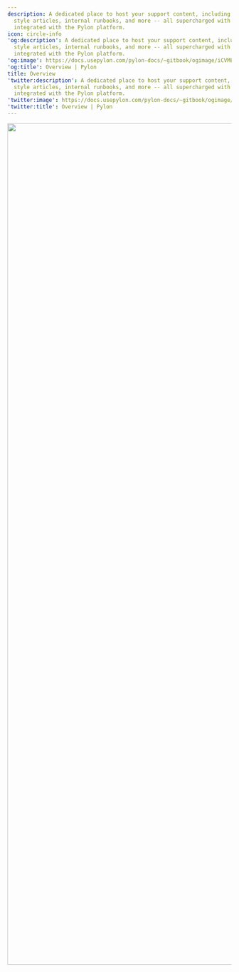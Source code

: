 ---
description: A dedicated place to host your support content, including question-and-answer
  style articles, internal runbooks, and more -- all supercharged with AI and tightly
  integrated with the Pylon platform.
icon: circle-info
'og:description': A dedicated place to host your support content, including question-and-answer
  style articles, internal runbooks, and more -- all supercharged with AI and tightly
  integrated with the Pylon platform.
'og:image': https://docs.usepylon.com/pylon-docs/~gitbook/ogimage/iCVME6qQrC3Cyd13ywAD
'og:title': Overview | Pylon
title: Overview
'twitter:description': A dedicated place to host your support content, including question-and-answer
  style articles, internal runbooks, and more -- all supercharged with AI and tightly
  integrated with the Pylon platform.
'twitter:image': https://docs.usepylon.com/pylon-docs/~gitbook/ogimage/iCVME6qQrC3Cyd13ywAD
'twitter:title': Overview | Pylon
---
<Frame>
<img alt="" class="block" data-testid="zoom-image" fetchpriority="high" height="1888" sizes="(max-width: 640px) 400px, 768px" src="/images/e76a92d5.png" width="3024"/>
</Frame>

<Card
title="Articles & Collections"
href="/pylon-docs/knowledge-base/articles-and-collections"
horizontal
iconType="duotone"
icon="file"
/>

<Card
title="Editor"
href="/pylon-docs/knowledge-base/articles-and-collections/editor"
horizontal
iconType="duotone"
icon="pencil"
/>

<Card
title="Copilot"
href="/pylon-docs/knowledge-base/articles-and-collections/copilot"
horizontal
iconType="duotone"
icon="sparkles"
/>

<Card
title="Templates"
href="/pylon-docs/knowledge-base/articles-and-collections/templates"
horizontal
iconType="duotone"
icon="clipboard"
/>

<Card
title="Collaboration"
href="/pylon-docs/knowledge-base/articles-and-collections/collaboration"
horizontal
iconType="duotone"
icon="handshake-simple"
/>

<Card
title="Styling & Customization"
href="/pylon-docs/knowledge-base/styling-and-customization"
horizontal
iconType="duotone"
icon="palette"
/>

<Card
title="Custom Authentication"
href="/pylon-docs/knowledge-base/custom-authentication"
horizontal
iconType="duotone"
icon="lock"
/>

<Card
title="Search"
href="/pylon-docs/knowledge-base/search"
horizontal
iconType="duotone"
icon="magnifying-glass"
/>
